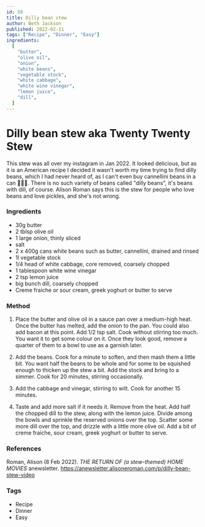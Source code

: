 ```yaml
---
id: 50
title: Dilly bean stew
author: Beth Jackson
published: 2022-02-11
tags: ["Recipe", "Dinner", "Easy"]
ingredients:
  [
    "butter",
    "olive oil",
    "onion",
    "white beans",
    "vegetable stock",
    "white cabbage",
    "white wine vinegar",
    "lemon juice",
    "dill",
  ]
---
```


# Dilly bean stew aka Twenty Twenty Stew

<BlogTextWrapper>

This stew was all over my instagram in Jan 2022. It looked delicious, but as it is an American recipe I decided it wasn't worth my time trying to find dilly beans, which I had never heard of, as I can't even buy cannellini beans in a can 🤦🏻‍♀️. There is no such variety of beans called "dilly beans", it's beans with dill, of course. Alison Roman says this is the stew for people who love beans and love pickles, and she's not wrong.

</BlogTextWrapper>

<BlogTextWrapper>

### Ingredients

- 30g butter
- 2 tblsp olive oil
- 1 large onion, thinly sliced
- salt
- 2 x 400g cans white beans such as butter, cannellini, drained and rinsed
- 1l vegetable stock
- 1/4 head of white cabbage, core removed, coarsely chopped
- 1 tablespoon white wine vinegar
- 2 tsp lemon juice
- big bunch dill, coarsely chopped
- Creme fraiche or sour cream, greek yoghurt or butter to serve

</BlogTextWrapper>

<BlogTextWrapper>

### Method

1. Place the butter and olive oil in a sauce pan over a medium-high heat. Once the butter has melted, add the onion to the pan. You could also add bacon at this point. Add 1/2 tsp salt. Cook without stirring too much. You want it to get some colour on it. Once they look good, remove a quarter of them to a bowl to use as a garnish later.

2. Add the beans. Cook for a minute to soften, and then mash them a little bit. You want half the beans to be whole and for some to be squished enough to thicken up the stew a bit. Add the stock and bring to a simmer. Cook for 20 minutes, stirring occasionally.

<Timer inputHours={0} inputMinutes={20} inputSeconds={0} />

3. Add the cabbage and vinegar, stirring to wilt. Cook for another 15 minutes.

<Timer inputHours={0} inputMinutes={15} inputSeconds={0} />

4. Taste and add more salt if it needs it. Remove from the heat. Add half the chopped dill to the stew, along with the lemon juice. Divide among the bowls and sprinkle the reserved onions over the top. Scatter some more dill over the top, and drizzle with a little more olive oil. Add a bit of creme fraiche, sour cream, greek yoghurt or butter to serve.

</BlogTextWrapper>

<BlogTextWrapper>

### References

Roman, Alison (8 Feb 2022). _THE RETURN OF (a stew-themed) HOME MOVIES_ anewsletter. https://anewsletter.alisoneroman.com/p/dilly-bean-stew-video

</BlogTextWrapper>

<BlogTextWrapper>

### Tags

- Recipe
- Dinner
- Easy

</BlogTextWrapper>
